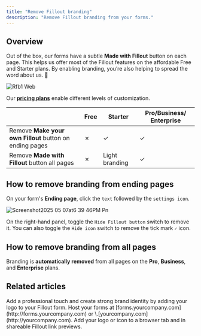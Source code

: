 ```yaml
---
title: "Remove Fillout branding"
description: "Remove Fillout branding from your forms."
---
```


## Overview

Out of the box, our forms have a subtle **Made with Fillout** button on each page. This helps us offer most of the Fillout features on the affordable Free and Starter plans. By enabling branding, you’re also helping to spread the word about us. 🙂

![Rfb1 Web](/images/rfb1.webp)

Our [**pricing plans**](https://www.fillout.com/pricing) enable different levels of customization.

|                                                         | **Free** | **Starter**    | **Pro/Business/ Enterprise** |
| ------------------------------------------------------- | -------- | -------------- | ---------------------------- |
| Remove **Make your own Fillout** button on ending pages | ✗        | ✓              | ✓                            |
| Remove **Made with Fillout** button all pages           | ✗        | Light branding | ✓                            |

## How to remove branding from ending pages

On your form's **Ending page**, click the `text` followed by the `settings icon`.

![Screenshot2025 05 07at6 39 46PM Pn](/images/Screenshot2025-05-07at6.39.46PM.png)

On the right-hand panel, toggle the `Hide Fillout button` switch to remove it. You can also toggle the `Hide icon` switch to remove the tick mark `✓` icon.

## How to remove branding from all pages

Branding is **automatically removed** from all pages on the **Pro**, **Business**, and **Enterprise** plans.

## Related articles

<CardGroup cols={3}>
  <Card title="Add a logo" icon="airbnb" iconType="regular" color="#FFC738">
    Add a professional touch and create strong brand identity by adding your logo to your Fillout form.
  </Card>
  <Card title="Custom domains" icon="globe" iconType="regular" color="#FFC738">
    Host your forms at [forms.yourcompany.com](http://forms.yourcompany.com) or \<anything\>.[yourcompany.com](http://yourcompany.com).
  </Card>
  <Card title="Custom favicon" icon="icons" iconType="regular" color="#FFC738">
    Add your logo or icon to a browser tab and in shareable Fillout link previews.
  </Card>
</CardGroup>